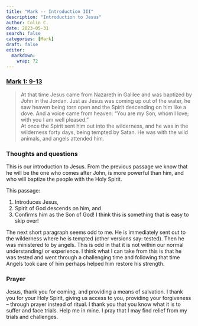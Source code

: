 ```yaml
---
title: "Mark -- Introduction III"
description: "Introduction to Jesus"
author: Colin C.
date: 2023-05-31
search: false
categories: [Mark]
draft: false
editor: 
  markdown: 
    wrap: 72
---
```


### [Mark 1: 9-13](https://www.bible.com/bible/111/MRK.1.NIV)

> At that time Jesus came from Nazareth in Galilee and was baptized by John in the Jordan. Just as Jesus was coming up out of the water, he saw heaven being torn open and the Spirit descending on him like a dove. And a voice came from heaven: “You are my Son, whom I love; with you I am well pleased.”\
At once the Spirit sent him out into the wilderness, and he was in the wilderness forty days, being tempted by Satan. He was with the wild animals, and angels attended him.

### Thoughts and questions

This is our introduction to Jesus.  From the previous passage we know that he will be the one who comes after John, is more powerful than him, and who will baptize the people with the Holy Spirit. 

This passage:

1. Introduces Jesus, 
2. Spirit of God descends on him, and
2. Confirms him as the Son of God! I think this is something that is easy to skip over! 

The next short paragraph seems odd to me.  He is immediately sent out to the wilderness where he is tempted (other versions say: tested).  Then he was ministered to by angels. This is odd in that it is not within our normal understanding/ or experience.  I think what I can take from this is that he was tested and went through a challenging time and following that time Angels took care of him perhaps helped him restore his strength. 


### Prayer

Jesus, thank you for coming, and providing a means of salvation.  I thank you for your Holy Spirit, giving us access to you, providing your forgiveness -- through prayer instead of ritual.  I thank you that you know what it is to suffer and face trials.  Help me in mine. I pray that I may find relief from my trials and challenges. 